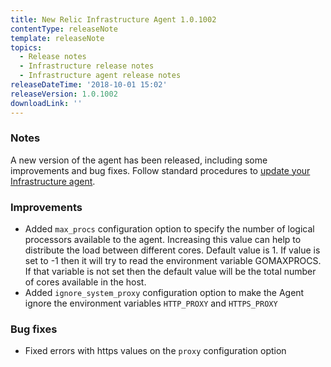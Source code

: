 ```yaml
---
title: New Relic Infrastructure Agent 1.0.1002
contentType: releaseNote
template: releaseNote
topics:
  - Release notes
  - Infrastructure release notes
  - Infrastructure agent release notes
releaseDateTime: '2018-10-01 15:02'
releaseVersion: 1.0.1002
downloadLink: ''
---
```


### Notes

A new version of the agent has been released, including some improvements and bug fixes. Follow standard procedures to [update your Infrastructure agent](/docs/infrastructure/new-relic-infrastructure/installation/update-infrastructure-agent).

### Improvements

* Added `max_procs` configuration option to specify the number of logical processors available to the agent. Increasing this value can help to distribute the load between different cores. Default value is 1. If value is set to -1 then it will try to read the environment variable GOMAXPROCS. If that variable is not set then the default value will be the total number of cores available in the host.
* Added `ignore_system_proxy` configuration option to make the Agent ignore the environment variables `HTTP_PROXY` and `HTTPS_PROXY`

### Bug fixes

* Fixed errors with https values on the `proxy` configuration option

